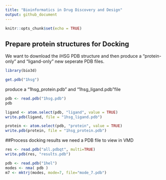 ```yaml
---
title: "Bioinformatics in Drug Discovery and Design"
output: github_document
---
```


```r
knitr::opts_chunk$set(echo = TRUE)
```

## Prepare protein structures for Docking

We want to download the iHSG PDB structure and then produce a "protein-only" and "ligand-only" new seperate PDB files.

```r
library(bio3d)

get.pdb("1hsg")
```

produce a "1hsg_protein.pdb" and "1hsg_ligand.pdb"file

```r
pdb <- read.pdb("1hsg.pdb")
pdb
```

```r
ligand <- atom.select(pdb, "ligand", value = TRUE)
write.pdb(ligand, file = "1hsg_ligand.pdb")

protein <- atom.select(pdb, "protein", value = TRUE)
write.pdb(protein, file = "1hsg_protein.pdb")
```

##Process docking results
we need a PDB file to view in VMD

```r
res <- read.pdb("all.pdbqt", multi=TRUE) 
write.pdb(res, "results.pdb")
```

```r
pdb <- read.pdb("1hel")
modes <- nma( pdb )
m7 <- mktrj(modes, mode=7, file="mode_7.pdb")
```


